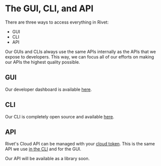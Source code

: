 # The GUI, CLI, and API

<Outdated />

There are three ways to access everything in Rivet:

- <Tooltip tip='Graphical User Interface'>GUI</Tooltip>
- <Tooltip tip='Command Line Interface'>CLI</Tooltip>
- <Tooltip tip='Application Programming Interface'>API</Tooltip>

Our GUIs and CLIs always use the same APIs internally as the APIs that we expose to developers. This way, we can focus all of our efforts on making our APIs the highest quality possible.

## GUI

Our developer dashboard is available [here](https://hub.rivet.gg/).

## CLI

Our CLI is completely open source and available [here](https://github.com/rivet-gg/cli#installing).

## API

Rivet's Cloud API can be managed with your [cloud token](/docs/general/concepts/token-types#cloud). This is the same API we use [in the CLI](https://github.com/rivet-gg/cli/blob/7f91d180f64b755956d89a3a83bfb2e77a42d72d/cli/src/commands/version.rs#L368) and for the GUI.

Our API will be available as a library soon.
